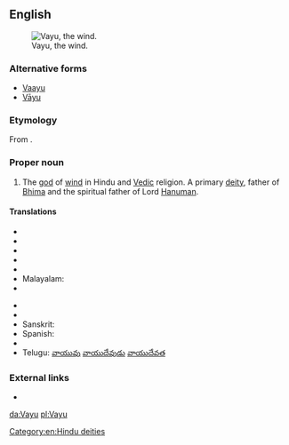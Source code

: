 ==English==
[[Image:Vayu.jpg|thumb|Vayu, the wind.]]

===Alternative forms===
* [[Vaayu]]
* [[Vāyu]]

===Etymology===
From {{etyl|sa|en}} {{term|sc=Deva|वायु|tr=Vāyú|lang=sa}}.

===Proper noun===
{{en-proper noun}}

# {{context|Hinduism}} The [[god]] of [[wind]] in Hindu and [[Vedic]] religion. A primary [[deity]], father of [[Bhima]] and the spiritual father of Lord [[Hanuman]].

====Translations====
{{trans-top|Vayu}}
* {{trreq|as}}
* {{trreq|bn}}
* {{trreq|gu}}
* {{trreq|hi}}
* {{trreq|kn}}
* Malayalam: {{t+|ml|വായു|sc=Mlym}}
* {{trreq|mr}}
{{trans-mid}}
* {{trreq|or}}
* {{trreq|pa}}
* Sanskrit: {{t-|sa|वायु|tr=Vāyú}}
* Spanish: {{t-|es|Vāyu}}
* {{trreq|ta}}
* Telugu: [[వాయువు]] [[వాయుదేవుడు]] [[వాయుదేవత]]
{{trans-bottom}}

===External links===
* {{pedialite}}

[[Category:en:Hindu deities]]

[[da:Vayu]]
[[pl:Vayu]]